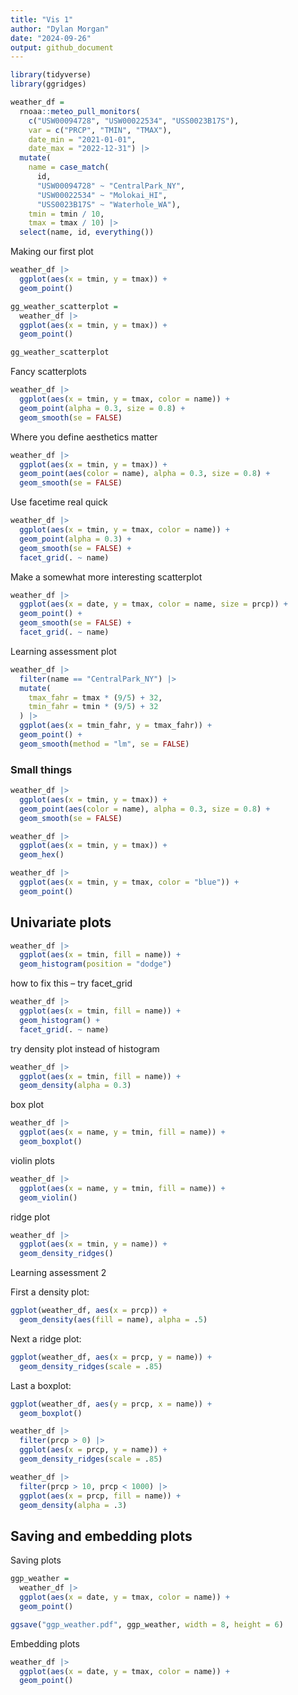 ```yaml
---
title: "Vis 1"
author: "Dylan Morgan"
date: "2024-09-26"
output: github_document
---
```


```r
library(tidyverse)
library(ggridges)
```

```r
weather_df = 
  rnoaa::meteo_pull_monitors(
    c("USW00094728", "USW00022534", "USS0023B17S"),
    var = c("PRCP", "TMIN", "TMAX"), 
    date_min = "2021-01-01",
    date_max = "2022-12-31") |>
  mutate(
    name = case_match(
      id, 
      "USW00094728" ~ "CentralPark_NY", 
      "USW00022534" ~ "Molokai_HI",
      "USS0023B17S" ~ "Waterhole_WA"),
    tmin = tmin / 10,
    tmax = tmax / 10) |>
  select(name, id, everything())
```

Making our first plot
```r
weather_df |> 
  ggplot(aes(x = tmin, y = tmax)) + 
  geom_point()
```

```r
gg_weather_scatterplot = 
  weather_df |> 
  ggplot(aes(x = tmin, y = tmax)) + 
  geom_point()

gg_weather_scatterplot
```

Fancy scatterplots
```r
weather_df |> 
  ggplot(aes(x = tmin, y = tmax, color = name)) + 
  geom_point(alpha = 0.3, size = 0.8) + 
  geom_smooth(se = FALSE)
```

Where you define aesthetics matter
```r
weather_df |> 
  ggplot(aes(x = tmin, y = tmax)) + 
  geom_point(aes(color = name), alpha = 0.3, size = 0.8) + 
  geom_smooth(se = FALSE)
```

Use facetime real quick
```r
weather_df |> 
  ggplot(aes(x = tmin, y = tmax, color = name)) + 
  geom_point(alpha = 0.3) + 
  geom_smooth(se = FALSE) + 
  facet_grid(. ~ name)
```

Make a somewhat more interesting scatterplot
```r
weather_df |> 
  ggplot(aes(x = date, y = tmax, color = name, size = prcp)) + 
  geom_point() + 
  geom_smooth(se = FALSE) + 
  facet_grid(. ~ name)
```

Learning assessment plot
```r
weather_df |> 
  filter(name == "CentralPark_NY") |>
  mutate(
    tmax_fahr = tmax * (9/5) + 32, 
    tmin_fahr = tmin * (9/5) + 32
  ) |> 
  ggplot(aes(x = tmin_fahr, y = tmax_fahr)) + 
  geom_point() + 
  geom_smooth(method = "lm", se = FALSE)
```

### Small things
```r
weather_df |> 
  ggplot(aes(x = tmin, y = tmax)) + 
  geom_point(aes(color = name), alpha = 0.3, size = 0.8) + 
  geom_smooth(se = FALSE)
```

```r
weather_df |> 
  ggplot(aes(x = tmin, y = tmax)) + 
  geom_hex()
```

```r
weather_df |> 
  ggplot(aes(x = tmin, y = tmax, color = "blue")) + 
  geom_point()
```

## Univariate plots
```r
weather_df |> 
  ggplot(aes(x = tmin, fill = name)) + 
  geom_histogram(position = "dodge")
```

how to fix this -- try facet_grid
```r
weather_df |> 
  ggplot(aes(x = tmin, fill = name)) + 
  geom_histogram() + 
  facet_grid(. ~ name)
```

try density plot instead of histogram
```r
weather_df |> 
  ggplot(aes(x = tmin, fill = name)) + 
  geom_density(alpha = 0.3)
```

box plot
```r
weather_df |> 
  ggplot(aes(x = name, y = tmin, fill = name)) + 
  geom_boxplot()
```

violin plots
```r
weather_df |> 
  ggplot(aes(x = name, y = tmin, fill = name)) + 
  geom_violin()
```

ridge plot
```r
weather_df |> 
  ggplot(aes(x = tmin, y = name)) + 
  geom_density_ridges()
```

Learning assessment 2

First a density plot:
```r
ggplot(weather_df, aes(x = prcp)) + 
  geom_density(aes(fill = name), alpha = .5) 
```
  
Next a ridge plot:
```r
ggplot(weather_df, aes(x = prcp, y = name)) + 
  geom_density_ridges(scale = .85)
```

Last a boxplot:
```r
ggplot(weather_df, aes(y = prcp, x = name)) + 
  geom_boxplot() 
```

```r
weather_df |> 
  filter(prcp > 0) |> 
  ggplot(aes(x = prcp, y = name)) + 
  geom_density_ridges(scale = .85)
```

```r
weather_df |> 
  filter(prcp > 10, prcp < 1000) |> 
  ggplot(aes(x = prcp, fill = name)) + 
  geom_density(alpha = .3) 
```

## Saving and embedding plots

Saving plots
```r
ggp_weather = 
  weather_df |> 
  ggplot(aes(x = date, y = tmax, color = name)) + 
  geom_point()

ggsave("ggp_weather.pdf", ggp_weather, width = 8, height = 6)
```

Embedding plots
```r
weather_df |> 
  ggplot(aes(x = date, y = tmax, color = name)) + 
  geom_point()
```




